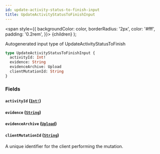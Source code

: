 ```yaml
---
id: update-activity-status-to-finish-input
title: UpdateActivityStatusToFinishInput
---
```


<span
style={{
      backgroundColor: color,
      borderRadius: '2px',
      color: '#fff',
      padding: '0.2rem',
    }}>
{children}
</span>
);

Autogenerated input type of UpdateActivityStatusToFinish

```graphql
type UpdateActivityStatusToFinishInput {
  activityId: Int!
  evidence: String
  evidenceArchive: Upload
  clientMutationId: String
}
```

### Fields

#### `activityId` ([`Int!`](/api/scalars/int))

#### `evidence` ([`String`](/api/scalars/string))

#### `evidenceArchive` ([`Upload`](/api/scalars/upload))

#### `clientMutationId` ([`String`](/api/scalars/string))

A unique identifier for the client performing the mutation.
